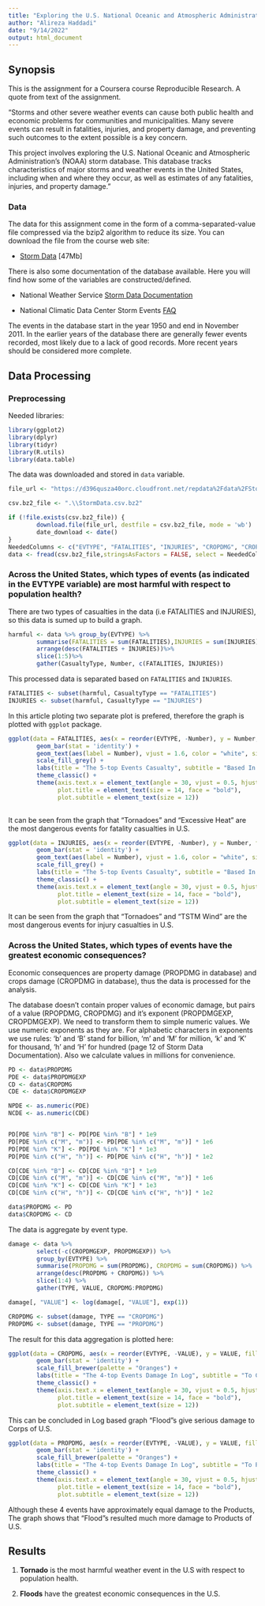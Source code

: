 ```yaml
---
title: "Exploring the U.S. National Oceanic and Atmospheric Administration's (NOAA) storm database. "
author: "Alireza Haddadi"
date: "9/14/2022"
output: html_document
---
```


## Synopsis

This is the assignment for a Coursera course Reproducible Research. A quote from text of the assignment.

“Storms and other severe weather events can cause both public health and economic problems for communities and municipalities. Many severe events can result in fatalities, injuries, and property damage, and preventing such outcomes to the extent possible is a key concern.

This project involves exploring the U.S. National Oceanic and Atmospheric Administration’s (NOAA) storm database. This database tracks characteristics of major storms and weather events in the United States, including when and where they occur, as well as estimates of any fatalities, injuries, and property damage."


### Data

The data for this assignment come in the form of a comma-separated-value file compressed via the bzip2 algorithm to reduce its size. You can download the file from the course web site:

* [Storm Data](https://d396qusza40orc.cloudfront.net/repdata%2Fdata%2FStormData.csv.bz2) [47Mb]

There is also some documentation of the database available. Here you will find how some of the variables are constructed/defined.

* National Weather Service [Storm Data Documentation](https://d396qusza40orc.cloudfront.net/repdata%2Fpeer2_doc%2Fpd01016005curr.pdf)

* National Climatic Data Center Storm Events [FAQ](https://d396qusza40orc.cloudfront.net/repdata%2Fpeer2_doc%2FNCDC%20Storm%20Events-FAQ%20Page.pdf)

The events in the database start in the year 1950 and end in November 2011. In the earlier years of the database there are generally fewer events recorded, most likely due to a lack of good records. More recent years should be considered more complete.

## Data Processing

### Preprocessing

Needed libraries:
```r
library(ggplot2)
library(dplyr)
library(tidyr)
library(R.utils)
library(data.table)
```


The data was downloaded and stored in `data` variable.
```r
file_url <- "https://d396qusza40orc.cloudfront.net/repdata%2Fdata%2FStormData.csv.bz2"

csv.bz2_file <- ".\\StormData.csv.bz2"

if (!file.exists(csv.bz2_file)) {
        download.file(file_url, destfile = csv.bz2_file, mode = 'wb')
        date_download <- date() 
}
NeededColumns <- c("EVTYPE", "FATALITIES", "INJURIES", "CROPDMG", "CROPDMGEXP", "PROPDMG", "PROPDMGEXP")
data <- fread(csv.bz2_file,stringsAsFactors = FALSE, select = NeededColumns)
```

### Across the United States, which types of events (as indicated in the EVTYPE variable) are most harmful with respect to population health?

There are two types of casualties in the data (i.e FATALITIES and INJURIES), so this data is sumed up to build a graph.

```r
harmful <- data %>% group_by(EVTYPE) %>% 
        summarise(FATALITIES = sum(FATALITIES),INJURIES = sum(INJURIES)) %>% 
        arrange(desc(FATALITIES + INJURIES))%>%
        slice(1:5)%>%
        gather(CasualtyType, Number, c(FATALITIES, INJURIES))
```

This processed data is separated based on `FATALITIES` and `INJURIES`.

```r
FATALITIES <- subset(harmful, CasualtyType == "FATALITIES") 
INJURIES <- subset(harmful, CasualtyType == "INJURIES") 
```

In this article ploting two separate plot is prefered, therefore the graph is plotted with `ggplot` package.

```r
ggplot(data = FATALITIES, aes(x = reorder(EVTYPE, -Number), y = Number, fill = reorder(EVTYPE, -Number))) + 
        geom_bar(stat = 'identity') +
        geom_text(aes(label = Number), vjust = 1.6, color = "white", size = 4) +
        scale_fill_grey() +
        labs(title = "The 5-top Events Casualty", subtitle = "Based In Fatalities", x = "The event type", y = "Number of hurted people", fill = "Events") +
        theme_classic() +
        theme(axis.text.x = element_text(angle = 30, vjust = 0.5, hjust = 0.5),
              plot.title = element_text(size = 14, face = "bold"),
              plot.subtitle = element_text(size = 12))
        
```

It can be seen from the graph that "Tornadoes" and "Excessive Heat" are the most dangerous events for fatality casualties in U.S.


```r
ggplot(data = INJURIES, aes(x = reorder(EVTYPE, -Number), y = Number, fill = reorder(EVTYPE, -Number))) + 
        geom_bar(stat = 'identity') +
        geom_text(aes(label = Number), vjust = 1.6, color = "white", size = 4) +
        scale_fill_grey() +
        labs(title = "The 5-top Events Casualty", subtitle = "Based In Injuries", x = "The event type", y = "Number of hurted people", fill = "Events") +
        theme_classic() +
        theme(axis.text.x = element_text(angle = 30, vjust = 0.5, hjust = 0.5),
              plot.title = element_text(size = 14, face = "bold"),
              plot.subtitle = element_text(size = 12))
```

It can be seen from the graph that “Tornadoes” and “TSTM Wind” are the most dangerous events for injury casualties in U.S. 
 
### Across the United States, which types of events have the greatest economic consequences? 

Economic consequences are property damage (PROPDMG in database) and crops damage (CROPDMG in database), thus the data is processed for the analysis.

The database doesn’t contain proper values of economic damage, but pairs of a value (RPOPDMG, CROPDMG) and it’s exponent (PROPDMGEXP, CROPDMGEXP). We need to transform them to simple numeric values. We use numeric exponents as they are. For alphabetic characters in exponents we use rules: ‘b’ and ‘B’ stand for billion, ‘m’ and ‘M’ for million, ‘k’ and ‘K’ for thousand, ‘h’ and ‘H’ for hundred (page 12 of Storm Data Documentation). Also we calculate values in millions for convenience.

```r
PD <- data$PROPDMG
PDE <- data$PROPDMGEXP
CD <- data$CROPDMG
CDE <- data$CROPDMGEXP

NPDE <- as.numeric(PDE)
NCDE <- as.numeric(CDE)


PD[PDE %in% "B"] <- PD[PDE %in% "B"] * 1e9
PD[PDE %in% c("M", "m")] <- PD[PDE %in% c("M", "m")] * 1e6
PD[PDE %in% "K"] <- PD[PDE %in% "K"] * 1e3
PD[PDE %in% c("H", "h")] <- PD[PDE %in% c("H", "h")] * 1e2

CD[CDE %in% "B"] <- CD[CDE %in% "B"] * 1e9
CD[CDE %in% c("M", "m")] <- CD[CDE %in% c("M", "m")] * 1e6
CD[CDE %in% "K"] <- CD[CDE %in% "K"] * 1e3
CD[CDE %in% c("H", "h")] <- CD[CDE %in% c("H", "h")] * 1e2

data$PROPDMG <- PD
data$CROPDMG <- CD

```

The data is aggregate by event type.

```r
damage <- data %>% 
        select(-c(CROPDMGEXP, PROPDMGEXP)) %>%
        group_by(EVTYPE) %>%
        summarise(PROPDMG = sum(PROPDMG), CROPDMG = sum(CROPDMG)) %>%
        arrange(desc(PROPDMG + CROPDMG)) %>% 
        slice(1:4) %>%
        gather(TYPE, VALUE, CROPDMG:PROPDMG)

damage[, "VALUE"] <- log(damage[, "VALUE"], exp(1))

CROPDMG <- subset(damage, TYPE == "CROPDMG") 
PROPDMG <- subset(damage, TYPE == "PROPDMG")
```

The result for this data aggregation is plotted here:

```r
ggplot(data = CROPDMG, aes(x = reorder(EVTYPE, -VALUE), y = VALUE, fill = reorder(EVTYPE, VALUE))) + 
        geom_bar(stat = 'identity') +
        scale_fill_brewer(palette = "Oranges") +
        labs(title = "The 4-top Events Damage In Log", subtitle = "To Corps", x = "The event type", y = "Number of hurted people", fill = "Events") +
        theme_classic() +
        theme(axis.text.x = element_text(angle = 30, vjust = 0.5, hjust = 0.5),
              plot.title = element_text(size = 14, face = "bold"),
              plot.subtitle = element_text(size = 12))
```

This can be concluded in Log based graph "Flood"s give serious damage to Corps of U.S.

```r
ggplot(data = PROPDMG, aes(x = reorder(EVTYPE, -VALUE), y = VALUE, fill = reorder(EVTYPE, VALUE))) + 
        geom_bar(stat = 'identity') +
        scale_fill_brewer(palette = "Oranges") +
        labs(title = "The 4-top Events Damage In Log", subtitle = "To Products", x = "The event type", y = "Number of hurted people", fill = "Events") +
        theme_classic() +
        theme(axis.text.x = element_text(angle = 30, vjust = 0.5, hjust = 0.5),
              plot.title = element_text(size = 14, face = "bold"),
              plot.subtitle = element_text(size = 12))
```

Although these 4 events have approximately equal damage to the Products, The graph shows that "Flood"s resulted much more damage to Products of U.S.

## Results

1. **Tornado** is the most harmful weather event in the U.S with respect to population health.

2. **Floods** have the greatest economic consequences in the U.S.